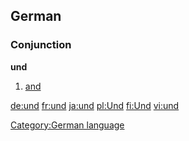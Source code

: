 ==German==
===Conjunction===
'''und'''
#[[and]]

[[Category:German language]]

[[de:und]]
[[fr:und]]
[[ja:und]]
[[pl:Und]]
[[fi:Und]]
[[vi:und]]